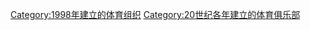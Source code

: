 {{Commons category|Sports clubs established in 1998}}
{{Cat topic in year| topic=建立的體育俱樂部| year=1998}}

[[Category:1998年建立的体育组织|Category:1998年建立的体育组织]]
[[Category:20世纪各年建立的体育俱乐部|Category:20世纪各年建立的体育俱乐部]]